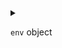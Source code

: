 
<details>
<summary>

`env`  <span class="config-field-type">object</span> 

</summary>

Env are extra environment variables that will be added to the build kaniko container
Will populate the env.value field.

</details>
